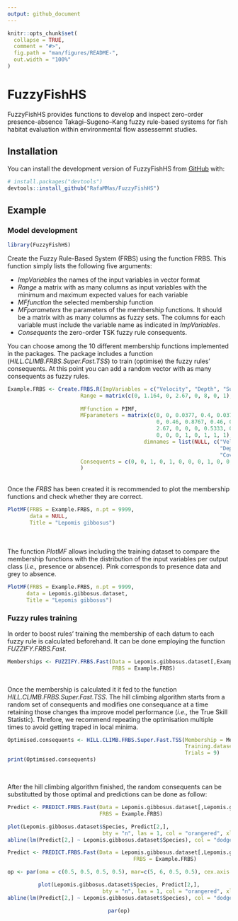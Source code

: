 ```yaml
---
output: github_document
---
```


<!-- README.md is generated from README.Rmd. Please edit that file -->

```r
knitr::opts_chunk$set(
  collapse = TRUE,
  comment = "#>",
  fig.path = "man/figures/README-",
  out.width = "100%"
)
```

# FuzzyFishHS

<!-- badges: start -->
<!-- badges: end -->

FuzzyFishHS provides functions to develop and inspect zero-order presence-absence Takagi–Sugeno–Kang fuzzy rule-based systems for fish habitat evaluation within environmental flow assessemnt studies. 

## Installation

You can install the development version of FuzzyFishHS from [GitHub](https://github.com/) with:

``` r
# install.packages("devtools")
devtools::install_github("RafaMMas/FuzzyFishHS")
```

## Example

### Model development

```r
library(FuzzyFishHS)
```

Create the Fuzzy Rule-Based System (FRBS) using the function FRBS. This function simply lists the following five arguments:

- *ImpVariables* the names of the input variables in vector format
- *Range* a matrix with as many columns as input variables with the minimum and maximum expected values for each variable
- *MFfunction* the selected membership function
- *MFparameters* the parameters of the membership functions. It should be a matrix with as many columns as fuzzy sets. The columns for each variable must include the variable name as indicated in *ImpVariables*.
- *Consequents* the zero-order TSK fuzzy rule consequents.

You can choose among the 10 different membership functions implemented in the packages. The package includes a function (*HILL.CLIMB.FRBS.Super.Fast.TSS*) to train (optimise) the fuzzy rules' consequents. At this point you can add a random vector with as many consequents as fuzzy rules. 
<br>
```r
Example.FRBS <- Create.FRBS.R(ImpVariables = c("Velocity", "Depth", "Substrate.index", "Cover.index"),
                       Range = matrix(c(0, 1.164, 0, 2.67, 0, 8, 0, 1), ncol = 4, dimnames = list(NULL, c("Velocity", "Depth", "Substrate.index", "Cover.index")
                                                                                                  )),
                       MFfunction = PIMF,
                       MFparameters = matrix(c(0, 0, 0.0377, 0.4, 0.0377, 0.4, 1.164, 1.164, 0, 
                                               0, 0.46, 0.8767, 0.46, 0.8767, 1.3067, 2.67, 1.3067, 2.67, 2.67, 
                                               2.67, 0, 0, 0, 0.5333, 0, 0.5333, 3.8667, 6, 3.8667, 6, 8, 8, 
                                               0, 0, 0, 1, 0, 1, 1, 1), ncol = 10, 
                                           dimnames = list(NULL, c("VelocityL", "VelocityH", "DepthL", 
                                                                   "DepthM", "DepthH", "Substrate.indexL", "Substrate.indexM", "Substrate.indexH", 
                                                                   "Cover.indexL", "Cover.indexH"))),
                       Consequents = c(0, 0, 1, 0, 1, 0, 0, 0, 1, 0, 0, 0, 0, 0, 0, 0, 0, 0, 1, 0, 1, 1, 0, 0.5, 0, 0, 1, 0, 0, 1, 1, 0, 0, 0, 0, 0)
                       )
```
<br>
Once the *FRBS* has been created it is recommended to plot the membership functions and check whether they are correct.
<br>
```r
PlotMF(FRBS = Example.FRBS, n.pt = 9999,
       data = NULL,
       Title = "Lepomis gibbosus")
```
<br>
<br>
The function *PlotMF* allows including the training dataset to compare the membership functions with the distribution of the input variables per output class (*i.e.,* presence or absence). Pink corresponds to presence data and grey to absence.
<br>
```r
PlotMF(FRBS = Example.FRBS, n.pt = 9999,
      data = Lepomis.gibbosus.dataset,
      Title = "Lepomis gibbosus")
```

### Fuzzy rules training

In order to boost rules' training the membership of each datum to each fuzzy rule is calculated beforehand. It can be done employing the function *FUZZIFY.FRBS.Fast*.
<br>
```r
Memberships <- FUZZIFY.FRBS.Fast(Data = Lepomis.gibbosus.dataset[,Example.FRBS$ImpVariables],
                                 FRBS = Example.FRBS)
```
<br>
Once the membership is calculated it it fed to the function *HILL.CLIMB.FRBS.Super.Fast.TSS*. The hill climbing algorithm starts from a random set of consequents and modifies one consequance at a time retaining those changes tha improve model performance (*i.e.,* the True Skill Statistic). Threfore, we recommend repeating the optimisation multiple times to avoid getting traped in local minima.
<br>
```r
Optimised.consequents <- HILL.CLIMB.FRBS.Super.Fast.TSS(Membership = Memberships,
                                                        Training.dataset = Lepomis.gibbosus.dataset,
                                                        Trials = 9)
print(Optimised.consequents)

```
<br>

After the hill climbing algorithm finished, the random consequents can be substitutted by those optimal and predictions can be done as follow:

```r

Predict <- PREDICT.FRBS.Fast(Data = Lepomis.gibbosus.dataset[,Lepomis.gibbosus.FRBS$ImpVariables],
                             FRBS = Example.FRBS)

plot(Lepomis.gibbosus.dataset$Species, Predict[2,],
                              bty = "n", las = 1, col = "orangered", xlab = "Observed", ylab = "Predicted")
abline(lm(Predict[2,] ~ Lepomis.gibbosus.dataset$Species), col = "dodgerblue")

```

<center>

```r

Predict <- PREDICT.FRBS.Fast(Data = Lepomis.gibbosus.dataset[,Lepomis.gibbosus.FRBS$ImpVariables],
                             FRBS = Example.FRBS)

op <- par(oma = c(0.5, 0.5, 0.5, 0.5), mar=c(5, 6, 0.5, 0.5), cex.axis = 1.5, cex.lab = 2, mgp = c(3.5, 1, 0))

plot(Lepomis.gibbosus.dataset$Species, Predict[2,],
                              bty = "n", las = 1, col = "orangered", xlab = "Observed", ylab = "Predicted")
abline(lm(Predict[2,] ~ Lepomis.gibbosus.dataset$Species), col = "dodgerblue")

par(op)

```

</center>

<br>


